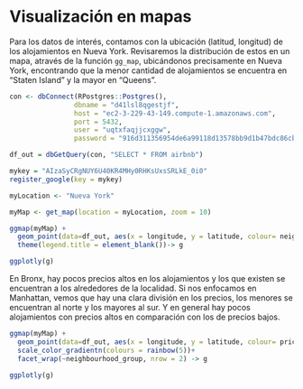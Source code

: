 # Visualización en mapas

Para los datos de interés, contamos con la ubicación (latitud, longitud) de los alojamientos en Nueva York. Revisaremos la distribución de estos en un mapa, através de la función `gg_map`, ubicándonos precisamente en Nueva York, encontrando que la menor cantidad de alojamientos se encuentra en "Staten Island" y la mayor en "Queens".

```r
con <- dbConnect(RPostgres::Postgres(), 
                dbname = "d41lsl8qgestjf", 
                host = "ec2-3-229-43-149.compute-1.amazonaws.com", 
                port = 5432, 
                user = "uqtxfaqjjcxggw", 
                password = "916d311356954de6a99118d13578bb9d1b47bdc86cb8360a60b9606293bd882d")

df_out = dbGetQuery(con, "SELECT * FROM airbnb")

mykey = "AIzaSyCRgNUY6U40KR4MHy0RHKsUxsSRLkE_0i0"
register_google(key = mykey)

myLocation <- "Nueva York"

myMap <- get_map(location = myLocation, zoom = 10)

ggmap(myMap) + 
  geom_point(data=df_out, aes(x = longitude, y = latitude, colour= neighbourhood_group))+
  theme(legend.title = element_blank())-> g

ggplotly(g)
```

En Bronx, hay pocos precios altos en los alojamientos y los que existen se encuentran a los alrededores de la localidad. Si nos enfocamos en Manhattan, vemos que hay una clara división en los precios, los menores se encuentran al norte y los mayores al sur. Y en general hay pocos alojamientos con precios altos en comparación con los de precios bajos.

```r
ggmap(myMap) + 
  geom_point(data=df_out, aes(x = longitude, y = latitude, colour= price))+
  scale_color_gradientn(colours = rainbow(5))+
  facet_wrap(~neighbourhood_group, nrow = 2) -> g

ggplotly(g)
```

